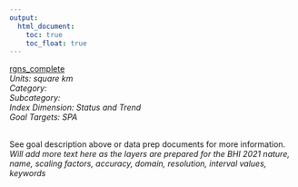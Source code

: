 ```yaml
---
output:
  html_document:
    toc: true
    toc_float: true
---
```


[rgns_complete](https://github.com/OHI-Baltic/bhi-prep/blob/master/layers/rgns_complete.csv)\
*Units: square km*\
*Category:*\
*Subcategory:*\
*Index Dimension: Status and Trend*\
*Goal Targets: SPA*\
<br>

See goal description above or data prep documents for more information.\
*Will add more text here as the layers are prepared for the BHI 2021*
*nature, name, scaling factors, accuracy, domain, resolution, interval values, keywords*



<br>

